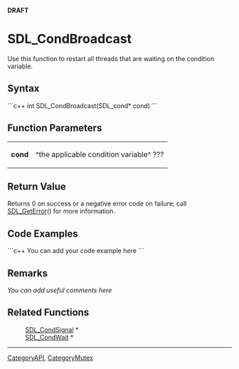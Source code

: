 <!-- pragma section-numbers off -->
<!-- pragma disable-camelcase -->
'''DRAFT'''

= SDL_CondBroadcast =
Use this function to restart all threads that are waiting on the condition variable.


== Syntax ==
```c++
int SDL_CondBroadcast(SDL_cond* cond)
```

== Function Parameters ==
{|
|'''cond'''
|^the applicable condition variable^ ???
|}

== Return Value ==
Returns 0 on success or a negative error code on failure; call [[SDL_GetError]]() for more information.

== Code Examples ==
```c++
You can add your code example here
```

== Remarks ==
''You can add useful comments here''

== Related Functions ==
:[[SDL_CondSignal]] *
:[[SDL_CondWait]] *

----
[[CategoryAPI]], [[CategoryMutex]]
